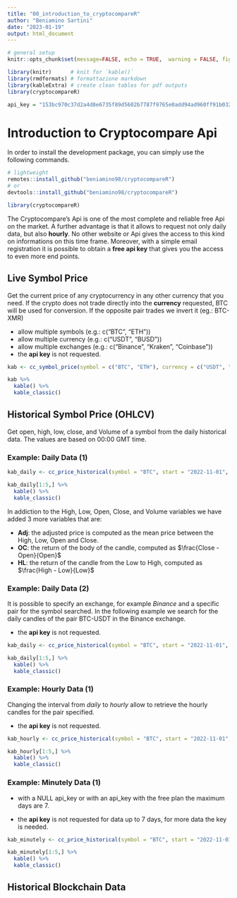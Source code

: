 ```yaml
---
title: "00_introduction_to_cryptocompareR"
author: "Beniamino Sartini"
date: "2023-01-19"
output: html_document
---
```


```r
# general setup 
knitr::opts_chunk$set(message=FALSE, echo = TRUE,  warning = FALSE, fig.align = "center", fig.pos = "H")

library(knitr)      # knit for `kable()`
library(rmdformats) # formattazione markdown
library(kableExtra) # create clean tables for pdf outputs 
library(cryptocompareR)

api_key = "153bc970c37d2a4d8e6735f89d5602b7787f9765e0add94ad960ff91b0326813"

```

# Introduction to Cryptocompare Api

In order to install the development package, you can simply use the following commands.

```r

# lightweight
remotes::install_github("beniamino98/cryptocompareR")
# or
devtools::install_github("beniamino98/cryptocompareR")

library(cryptocompareR)

```

The Cryptocompare's Api is one of the most complete and reliable free Api on the market. A further advantage is that it allows to request not only daily data, but also **hourly**. No other website or Api gives the access to this kind on informations on this time frame. Moreover, with a simple email registration it is possible to obtain a **free api key** that gives you the access to even more end points. 

## Live Symbol Price

Get the current price of any cryptocurrency in any other currency that you need. If the crypto does not trade directly into the **currency** requested, BTC will be used for conversion. If the opposite pair trades we invert it (eg.: BTC-XMR)

- allow multiple symbols (e.g.: c("BTC", "ETH"))
- allow multiple currency (e.g.: c("USDT", "BUSD"))
- allow multiple exchanges (e.g.: c("Binance", "Kraken", "Coinbase"))
- the **api key** is not requested. 


```r

kab <- cc_symbol_price(symbol = c("BTC", "ETH"), currency = c("USDT", "BUSD"), exchange = c("Binance", "Kraken", "Coinbase"), api_key = NULL)

kab %>%
  kable() %>%
  kable_classic()
```

## Historical Symbol Price (OHLCV)

Get open, high, low, close, and Volume of a symbol from the daily historical data. The values are based on 00:00 GMT time.

### Example: Daily Data (1)

```r

kab_daily <- cc_price_historical(symbol = "BTC", start = "2022-11-01", end =  "2022-12-01", exchange = NULL, currency = "USD", interval = "daily", api_key = NULL) 

kab_daily[1:5,] %>%
  kable() %>%
  kable_classic()

```
In addiction to the High, Low, Open, Close, and Volume variables we have added 3 more variables that are: 

- **Adj**: the adjusted price is computed as the mean price between the High, Low, Open and Close.
- **OC**: the return of the body of the candle, computed as $\frac{Close - Open}{Open}$
- **HL**: the return of the candle from the Low to High, computed as $\frac{High - Low}{Low}$

### Example: Daily Data (2)

It is possible to specify an exchange, for example *Binance* and a specific pair for the symbol searched. In the following example we search for the daily candles of the pair BTC-USDT in the Binance exchange. 

- the **api key** is not requested.

```r

kab_daily <- cc_price_historical(symbol = "BTC", start = "2022-11-01", end =  "2022-12-01", exchange = "Binance", currency = "USDT", interval = "daily", api_key = NULL) 

kab_daily[1:5,] %>%
  kable() %>%
  kable_classic()

```


### Example: Hourly Data (1)

Changing the interval from *daily* to *hourly* allow to retrieve the hourly candles for the pair specified. 

- the **api key** is not requested. 

```r

kab_hourly <- cc_price_historical(symbol = "BTC", start = "2022-11-01", end =  "2022-12-01", exchange = NULL, currency = "USD", interval = "hourly", api_key = NULL) 

kab_hourly[1:5,] %>%
  kable() %>%
  kable_classic()

```

### Example: Minutely Data (1)

- with a NULL api_key or with an api_key with the free plan the maximum days are 7. 

- the **api key** is not requested for data up to 7 days, for more data the key is needed.

```r

kab_minutely <- cc_price_historical(symbol = "BTC", start = "2022-11-01", end =  "2022-12-01", exchange = NULL, currency = "USD", interval = "minutely", api_key = NULL) 

kab_minutely[1:5,] %>%
  kable() %>%
  kable_classic()

```


## Historical Blockchain Data 




